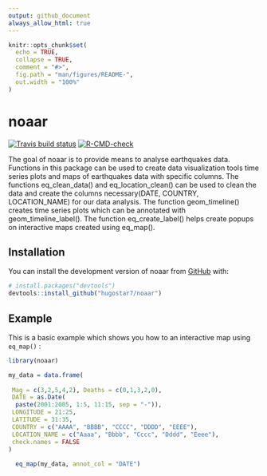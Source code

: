 ```yaml
---
output: github_document
always_allow_html: true
---
```


<!-- README.md is generated from README.Rmd. Please edit that file -->

```r
knitr::opts_chunk$set(
  echo = TRUE,
  collapse = TRUE,
  comment = "#>",
  fig.path = "man/figures/README-",
  out.width = "100%"
)
```

# noaar

<!-- badges: start -->
[![Travis build status](https://travis-ci.com/hugostar7/noaar.svg?branch=main)](https://travis-ci.com/hugostar7/noaar)
[![R-CMD-check](https://github.com/hugostar7/noaar/actions/workflows/R-CMD-check.yaml/badge.svg)](https://github.com/hugostar7/noaar/actions/workflows/R-CMD-check.yaml)
<!-- badges: end -->

The goal of noaar is to provide means to analyse earthquakes data. Functions in this package can be used to create data visualization tools time series plots and maps of earthquakes data with specific columns. 
The functions eq_clean_data() and eq_location_clean() can be used to clean  the data and create the columns necessary(DATE, COUNTRY,
LOCATION_NAME) for our data analysis. The function geom_timeline() creates time series plots which can be  annotated with geom_timeline_label(). The function eq_create_label() helps create popups on interactive maps  created using eq_map().

## Installation

You can install the development version of noaar from [GitHub](https://github.com/) with:

``` r
# install.packages("devtools")
devtools::install_github("hugostar7/noaar")
```

## Example

This is a basic example which shows you how to an interactive map using `eq_map()` :

```r
library(noaar)

my_data = data.frame(
  
 Mag = c(3,2,5,4,2), Deaths = c(0,1,3,2,0),
 DATE = as.Date(
  paste(2001:2005, 1:5, 11:15, sep = "-")),
 LONGITUDE = 21:25,
 LATITUDE = 31:35,
 COUNTRY = c("AAAA", "BBBB", "CCCC", "DDDD", "EEEE"),
 LOCATION_NAME = c("Aaaa", "Bbbb", "Cccc", "Dddd", "Eeee"),
 check.names = FALSE
)
  
  eq_map(my_data, annot_col = "DATE")
```
